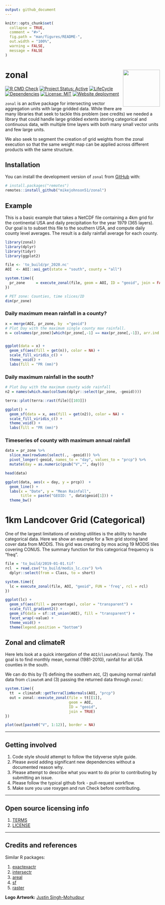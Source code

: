 ```yaml
---
output: github_document
---
```


<!-- README.md is generated from README.Rmd. Please edit that file -->

```r
knitr::opts_chunk$set(
  collapse = TRUE,
  comment = "#>",
  fig.path = "man/figures/README-",
  out.width = "100%",
  warning = FALSE,
  message = FALSE
)
```

# zonal <img src="man/figures/logo.png" align="right" alt="" width="120" />

<!-- badges: start -->
[![R CMD Check](https://github.com/mikejohnson51/zonal/actions/workflows/R-CMD-check.yaml/badge.svg)](https://github.com/mikejohnson51/zonal/actions/workflows/R-CMD-check.yaml)
[![Project Status: Active](https://www.repostatus.org/badges/latest/active.svg)](https://www.repostatus.org/#active)
[![LifeCycle](man/figures/lifecycle/lifecycle-experimental.svg)](https://lifecycle.r-lib.org/articles/stages.html#experimental)
[![Dependencies](https://img.shields.io/badge/dependencies-6/31-orange?style=flat)](#)
[![License: MIT](https://img.shields.io/badge/License-MIT-yellow.svg)](https://choosealicense.com/licenses/mit/)
[![Website deployment](https://github.com/mikejohnson51/zonal/actions/workflows/pkgdown.yaml/badge.svg)](https://github.com/mikejohnson51/zonal/actions/workflows/pkgdown.yaml)
<!-- badges: end -->

`zonal` is an active package for intersecting vector aggregation units with large gridded data. While there are many libraries that seek to tackle this problem (see credits) we needed a library that could handle large gridded extents storing categorical and continuous data, with multiple time layers with both many small vector units and few large units.

We also seek to segment the creation of grid weights from the zonal execution so that the same weight map can be applied across different products with the same structure.

## Installation

You can install the development version of `zonal` from [GitHub](https://github.com/) with:

``` r
# install.packages("remotes")
remotes::install_github("mikejohnson51/zonal")
```
## Example

This is a basic example that takes a NetCDF file containing a 4km grid for the continental USA and daily precipitation for the year 1979 (365 layers). Our goal is to subset this file to the southern USA, and compute daily county level averages. The result is a daily rainfall average for each county.

```r
library(zonal)
library(dplyr)
library(tidyr)
library(ggplot2)

file <- 'to_build/pr_2020.nc'
AOI  <- AOI::aoi_get(state = "south", county = "all") 

system.time({
  pr_zone     = execute_zonal(file, geom = AOI, ID = "geoid", join = FALSE)
})

# PET zone: Counties, time slices/ID
dim(pr_zone)
```

### Daily maximum mean rainfall in a county?

```r
x = merge(AOI, pr_zone, by  ="geoid")
# Plot Day with the maximum single county max rainfall.
n = colnames(pr_zone)[which(pr_zone[,-1] == max(pr_zone[,-1]), arr.ind = TRUE)[2] + 1]


ggplot(data = x) + 
  geom_sf(aes(fill = get(n)), color = NA) + 
  scale_fill_viridis_c() + 
  theme_void() + 
  labs(fill = "PR (mm)")
```

### Daily maximum rainfall in the south?

```r
# Plot Day with the maximum county wide rainfall
n2 = names(which.max(colSums(dplyr::select(pr_zone, -geoid))))

terra::plot(terra::rast(file)[[103]])

ggplot() + 
  geom_sf(data = x, aes(fill = get(n2)), color = NA) + 
  scale_fill_viridis_c() + 
  theme_void() + 
  labs(fill = "PR (mm)")
```

### Timeseries of county with maximum annual rainfall

```r
data = pr_zone %>% 
  slice_max(rowSums(select(., -geoid))) %>% 
  pivot_longer(-geoid, names_to = "day", values_to = "prcp") %>% 
  mutate(day = as.numeric(gsub("V","", day)))

head(data)
```

```r
ggplot(data, aes(x = day, y = prcp))  + 
  geom_line() + 
  labs(x = "Date", y = "Mean Rainfall",
       title = paste("GEOID: ", data$geoid[1])) +
  theme_bw()
```

# 1km Landcover Grid (Categorical)

One of the largest limitations of existing utilities is the ability to handle categorical data. Here we show an example for a 1km grid storing land cover data from MODIS. This grid was creating by mos acing 19 MODIS tiles covering CONUS. The summary function for this categorical frequency is "freq".

```r
file = 'to_build/2019-01-01.tif'
rcl  = read.csv("to_build/modis_lc.csv") %>% 
  dplyr::select(from = Class, to = short)

system.time({
  lc = execute_zonal(file, AOI, "geoid", FUN = 'freq', rcl = rcl)
})
```

```r
ggplot(lc) + 
  geom_sf(aes(fill = percentage), color = "transparent") + 
  scale_fill_gradient2() +
  geom_sf(data = sf::st_union(AOI), fill = "transparent") + 
  facet_wrap(~value) + 
  theme_void() + 
  theme(legend.position = "bottom")
```

## Zonal and climateR

Here lets look at a quick intergation of the `AOI`/`climateR`/`zonal` family. The goal is to find monthly mean, normal (1981-2010), rainfall for all USA counties in the south.

We can do this by (1) defining the southern `AOI`, (2) queuing normal rainfall data from `climateR` and (3) passing the returned data through `zonal`:

```r
system.time({
  tt  = climateR::getTerraClimNormals(AOI, "prcp")
  out = zonal::execute_zonal(file = tt[[1]], 
                             geom = AOI, 
                             ID = "geoid", 
                             join = TRUE)
})

plot(out[paste0("V", 1:12)], border = NA)

```


----

## Getting involved

1. Code style should attempt to follow the tidyverse style guide.
2. Please avoid adding significant new dependencies without a documented reason why.
3. Please attempt to describe what you want to do prior to contributing by submitting an issue.
4. Please follow the typical github fork - pull-request workflow.
5. Make sure you use roxygen and run Check before contributing.

----

## Open source licensing info
1. [TERMS](TERMS.md)
2. [LICENSE](LICENSE)

----

## Credits and references

Similar R packages:

1. [exactexactr](https://github.com/isciences/exactextractr)
2. [intersectr](https://github.com/USGS-R/intersectr)
3. [areal](https://github.com/slu-openGIS/areal)
4. [sf](https://github.com/r-spatial/sf)
5. [raster](https://github.com/rspatial/raster)

**Logo Artwork:** [Justin Singh-Mohudpur](https://www.justinsingh.me/about/)
